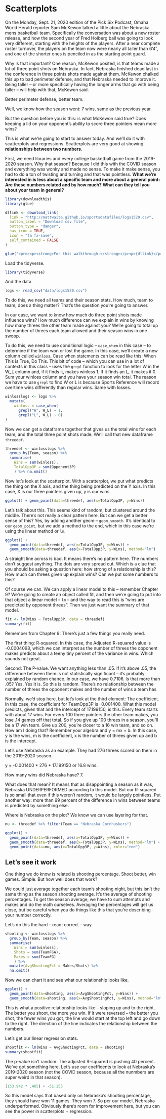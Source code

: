 # Scatterplots

On the Monday, Sept. 21, 2020 edition of the Pick Six Podcast, Omaha World Herald reporter Sam McKewon talked a little about the Nebraska mens basketball team. Specifically the conversation was about a new roster release, and how the second year of Fred Hoiberg ball was going to look very different, starting with the heights of the players. After a near complete roster turnover, the players on the team now were nearly all taller than 6'4", and one of the shorter ones is penciled in as the starting point guard.

Why is that important? One reason, McKewon posited, is that teams made a lot of three point shots on Nebraska. In fact, Nebraska finished dead last in the conference in three points shots made against them. McKewon chalked this up to bad perimeter defense, and that Nebraska needed to improve it. Being taller -- or more specifically having the longer arms that go with being taller -- will help with that, McKewon said. 

Better perimeter defense, better team.

Well, we know how the season went: 7 wins, same as the previous year.

But the question before you is this: is what McKewon said true? Does keeping a lid on your opponent's ability to score three pointers mean more wins?

This is what we're going to start to answer today. And we'll do it with scatterplots and regressions. Scatterplots are very good at showing **relationships between two numbers**. 

First, we need libraries and every college basketball game from the 2019-2020 season. Why that season? Because I did this with the COVID season and everything was wonky and made no sense. To make it make sense, you had to do a ton of twisting and turning and that was pointless. **What we're interested in is less about a specific team and more about a general point: Are these numbers related and by how much? What can they tell you about your team in general?**

```r
library(downloadthis)
library(glue)

dllink <- download_link(
  link = "http://mattwaite.github.io/sportsdatafiles/logs1520.csv",
  button_label = "Download csv file",
  button_type = "danger",
  has_icon = TRUE,
  icon = "fa fa-save",
  self_contained = FALSE
)

glue("<pre><p><strong>For this walkthrough:</strong></p><p>{dllink}</p></pre>")
```

Load the tidyverse.

```r
library(tidyverse)
```

And the data.

```r
logs <- read_csv("data/logs1520.csv")
```

To do this, we need all teams and their season stats. How much, team to team, does a thing matter? That's the question you're going to answer. 

In our case, we want to know how much do three point shots made influence wins? How much difference can we explain in wins by knowing how many threes the other team made against you? We're going to total up the number of threes each team allowed and their season wins in one swoop.

To do this, we need to use conditional logic -- `case_when` in this case -- to determine if the team won or lost the game. In this case, we'll create a new column called `winloss`. Case when statements can be read like this: When This is True, Do This. This bit of code -- which you can use in a lot of contexts in this class -- uses the `grepl` function to look for the letter W in the W_L column and, if it finds it, makes winloss 1. If it finds an L, it makes it 0. Sum your winloss column and you have your season win total. The reason we have to use `grepl` to find W or L is because Sports Reference will record overtime wins differently than regular wins. Same with losses. 

```r
winlosslogs <- logs %>% 
  mutate(
    winloss = case_when(
      grepl("W", W_L) ~ 1, 
      grepl("L", W_L) ~ 0)
)
```

Now we can get a dataframe together that gives us the total wins for each team, and the total three point shots made. We'll call that new dataframe `threedef`.

```r
threedef <- winlosslogs %>% 
  group_by(Team, season) %>% 
  summarise(
    Wins = sum(winloss), 
    TotalOpp3P = sum(Opponent3P)
    ) %>% na.omit()
```

Now let's look at the scatterplot. With a scatterplot, we put what predicts the thing on the X axis, and the thing being predicted on the Y axis. In this case, X is our three pointers given up, y is our wins.

```r
ggplot() + geom_point(data=threedef, aes(x=TotalOpp3P, y=Wins))
```

Let's talk about this. This seems kind of random, but clustered around the middle. There's not really a clear pattern here. But can we get a better sense of this? Yes, by adding another geom -- `geom_smooth`. It's identical to our `geom_point`, but we add a method to the end, which in this case we're using the linear method or `lm`.

```r
ggplot() + 
  geom_point(data=threedef, aes(x=TotalOpp3P, y=Wins)) +
  geom_smooth(data=threedef, aes(x=TotalOpp3P, y=Wins), method="lm")
```

A straight line across is bad. It means there's no pattern here. The numbers don't suggest anything. The dots are very spread out. Which is a clue that you should be asking a question here: how strong of a relationship is this? How much can threes given up explain wins? Can we put some numbers to this?

Of course we can. We can apply a linear model to this -- remember Chapter 9? We're going to create an object called fit, and then we're going to put into that object a linear model -- `lm` -- and the way to read this is "wins are predicted by opponent threes". Then we just want the summary of that model.

```r
fit <- lm(Wins ~ TotalOpp3P, data = threedef)
summary(fit)
```

Remember from Chapter 9: There's just a few things you really need.

The first thing: R-squared. In this case, the Adjusted R-squared value is -0.0004098, which we can interpret as the number of threes the opponent makes predicts about a teeny tiny percent of the variance in wins. Which sounds not great.

Second: The P-value. We want anything less than .05. If it's above .05, the difference between them is not statistically significant -- it's probably explained by random chance. In our case, we have 0.7106. Is that more than .05? Yes. Yes it is. So this is random. There's no relationship between the number of threes the opponent makes and the number of wins a team has.


Normally, we'd stop here, but let's look at the third element: The coefficient. In this case, the coefficient for TeamOpp3P is -0.001400. What this model predicts, given that and the intercept of 17.199150, is this: Every team starts with about 17 wins. For every 100 three pointers the other team makes, you lose .14 games off that total. So if you give up 100 threes in a season, you'll be a 17 win team. Give up 200, you're closer to a 16 win team, and so on. How am I doing that? Remember your algebra and y = mx + b. In this case, y is the wins, m is the coefficient, x is the number of threes given up and b is the intercept. 

Let's use Nebraska as an example. They had 276 threes scored on them in the 2019-2020 season. 

y = -0.001400 * 276 + 17.199150 or 16.8 wins. 

How many wins did Nebraska have? 7. 

What does that mean? It means that as disappointing a season as it was, Nebraska UNDERPERFORMED according to this model. But our R-squared is so small that even if this weren't random, it would be largely pointless. Put another way: more than 99 percent of the difference in wins between teams is predicted by something else.

Where is Nebraska on the plot? We know we can use layering for that. 

```r
nu <- threedef %>% filter(Team == "Nebraska Cornhuskers")
```

```r
ggplot() + 
  geom_point(data=threedef, aes(x=TotalOpp3P, y=Wins)) +
  geom_smooth(data=threedef, aes(x=TotalOpp3P, y=Wins), method="lm") +
  geom_point(data=nu, aes(x=TotalOpp3P, y=Wins), color="red")
```

## Let's see it work

One thing we do know is related is shooting percentage. Shoot better, win games. Simple. But how well does that work?

We could just average together each team's shooting night, but this isn't the same thing as the season shooting average. It's the average of shooting percentages. To get the season average, we have to sum attempts and makes and do the math ourselves. Averaging the percentages will get us close, but be careful when you do things like this that you're describing your number correctly.

Let's do this the hard -- read: correct -- way. 

```r
shooting <- winlosslogs %>% 
  group_by(Team, season) %>% 
  summarise(
    Wins = sum(winloss), 
    Shots = sum(TeamFGA),
    Makes = sum(TeamFG)
    ) %>% 
  mutate(AvgShootingPct = Makes/Shots) %>% 
  na.omit()
```

Now we can chart it and see what our relationship looks like.

```r
ggplot() + 
  geom_point(data=shooting, aes(x=AvgShootingPct, y=Wins)) +
  geom_smooth(data=shooting, aes(x=AvgShootingPct, y=Wins), method="lm")
```

This is what a positive relationship looks like -- sloping up and to the right. The better you shoot, the more you win. If it were reversed -- the better you shot, the fewer wins you got, the line would start at the top left and go down to the right. The direction of the line indicates the relationship between the numbers. 

Let's get our linear regression stats. 

```r
shootfit <- lm(Wins ~ AvgShootingPct, data = shooting)
summary(shootfit)
```

The p-value isn't random. The adjusted R-squared is pushing 40 percent. We've got something here. Let's use our coefficents to look at Nebraska's 2019-2020 season (not the COVID season, because all the nunmbers are super weird in that season).

```r
(153.942 * .405) + -51.155 
```

So this model says that based only on Nebraska's shooting percentage, they should have won 11 games. They won 7. So per our model, Nebraska underperformed. Obviously there's room for improvement here, but you can see the power in scatterplots + regression.
